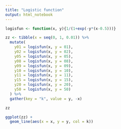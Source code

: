 ```yaml
---
title: "Logistic function"
output: html_notebook
---
```


```r
logisfun <- function(x, y){1/(1+exp(-y*(x-0.5)))}
```

```r
zz <- tibble(x = seq(0, 1, 0.01)) %>%
  mutate(
    y01 = logisfun(x, y = 01),
    y02 = logisfun(x, y = 02),
    y05 = logisfun(x, y = 05),
    y08 = logisfun(x, y = 08),
    y09 = logisfun(x, y = 09),
    y10 = logisfun(x, y = 10),
    y11 = logisfun(x, y = 11),
    y15 = logisfun(x, y = 15),
    y20 = logisfun(x, y = 20),
    y50 = logisfun(x, y = 50)
  ) %>%
  gather(key = "k", value = y, -x)

zz
```

```r
ggplot(zz) +
  geom_line(aes(x = x, y = y, col = k))
```


